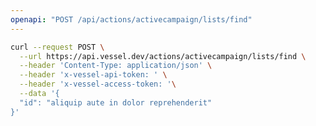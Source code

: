 ```yaml
---
openapi: "POST /api/actions/activecampaign/lists/find"
---
```


<RequestExample>

```bash Request
curl --request POST \
  --url https://api.vessel.dev/actions/activecampaign/lists/find \
  --header 'Content-Type: application/json' \
  --header 'x-vessel-api-token: ' \
  --header 'x-vessel-access-token: '\
  --data '{
  "id": "aliquip aute in dolor reprehenderit"
}'
```

</RequestExample>
